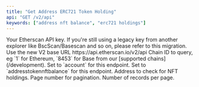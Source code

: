 ```yaml
---
title: "Get Address ERC721 Token Holding"
api: "GET /v2/api"
keywords: ["address nft balance", "erc721 holdings"]
---
```



<CreditChip description="Returns the ERC-721 tokens and amounts held by an address" pro={true} />

  <ParamField query="apikey" type="string">
    Your Etherscan API key. If you're still using a legacy key from another explorer like BscScan/Basescan and so on, please refer to this migration.
  </ParamField>
  <ParamField path="v2" type="string" default="v2">
    Use the new V2 base URL https://api.etherscan.io/v2/api
  </ParamField>
  <ParamField query="chainid" type="string" default="1">
    Chain ID to query, eg `1` for Ethereum, `8453` for Base from our [supported chains](/development).
  </ParamField>
  <ParamField query="module" type="string" default="account">
    Set to `account` for this endpoint.
  </ParamField>
  <ParamField query="action" type="string" default="addresstokennftbalance">
    Set to `addresstokennftbalance` for this endpoint.
  </ParamField>
  <ParamField query="address" type="string" default="0x6b52e83941eb10f9c613c395a834457559a80114">
    Address to check for NFT holdings.
  </ParamField>
  <ParamField query="page" type="integer" default="1">
    Page number for pagination.
  </ParamField>
  <ParamField query="offset" type="integer" default="100">
    Number of records per page.
  </ParamField>

